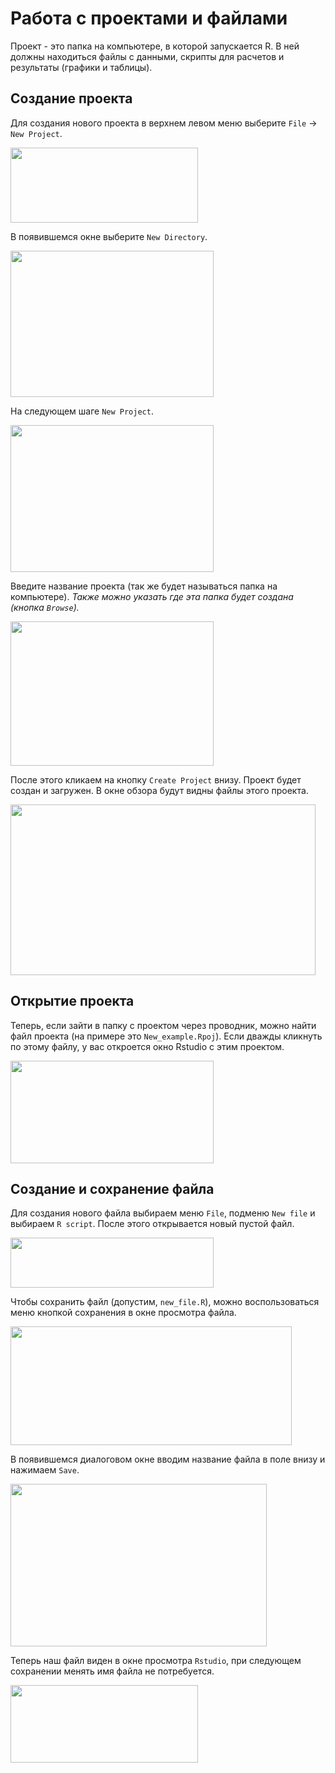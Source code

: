 # Работа с проектами и файлами

Проект - это папка на компьютере, в которой запускается R. В ней должны находиться файлы с данными, скрипты для расчетов и результаты (графики и таблицы).

## Создание проекта

Для создания нового проекта в верхнем левом меню выберите `File` → `New Project`.

![](images/03-create-project-1.png){height="120px" width="300px"}

В появившемся окне выберите `New Directory`.

![](images/03-create-project-2.png){height="234px" width="325px"}

На следующем шаге `New Project`.

![](images/03-create-project-3.png){height="235px" width="325px"}

Введите название проекта (так же будет называться папка на компьютере). *Также можно указать где эта папка будет создана (кнопка `Browse`).*

![](images/03-create-project-4.png){height="231px" width="325px"}

После этого кликаем на кнопку `Create Project` внизу. Проект будет создан и загружен. В окне обзора будут видны файлы этого проекта.

![](images/03-create-project-5.png){height="273px" width="488px"}

## Открытие проекта

Теперь, если зайти в папку с проектом через проводник, можно найти файл проекта (на примере это `New_example.Rpoj`). Если дважды кликнуть по этому файлу, у вас откроется окно Rstudio с этим проектом.     

![](images/03-create-project-10.png){height="164px" width="325px"}

## Создание и сохранение файла

Для создания нового файла выбираем меню `File`, подменю `New file` и выбираем `R script`.
После этого открывается новый пустой файл.

![](images/03-create-project-9.png){height="80px" width="325px"}

Чтобы сохранить файл (допустим, `new_file.R`), можно воспользоваться меню кнопкой сохранения в окне просмотра файла.

![](images/03-create-project-6.png){height="190px" width="450px"}

В появившемся диалоговом окне вводим название файла в поле внизу и нажимаем `Save`.

![](images/03-create-project-7.png){height="260px" width="410px"}

Теперь наш файл виден в окне просмотра `Rstudio`, при следующем сохранении менять имя файла не потребуется.

![](images/03-create-project-8.png){height="124px" width="300px"}
